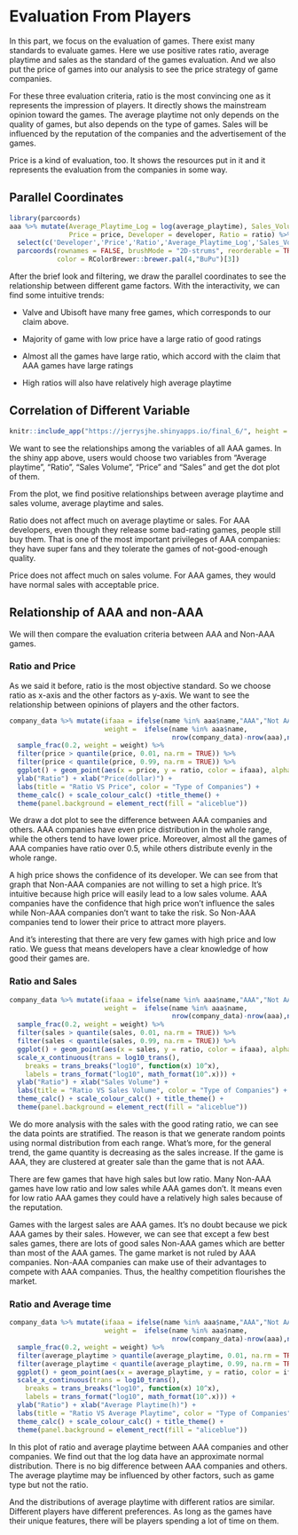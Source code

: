 # Evaluation From Players

In this part, we focus on the evaluation of games. There exist many standards to evaluate games. Here we use positive rates ratio, average playtime and sales as the standard of the games evaluation. And we also put the price of games into our analysis to see the price strategy of game companies.

For these three evaluation criteria, ratio is the most convincing one as it represents the impression of players. It directly shows the mainstream opinion toward the games. The average playtime not only depends on the quality of games, but also depends on the type of games. Sales will be influenced by the reputation of the companies and the advertisement of the games.

Price is a kind of evaluation, too. It shows the resources put in it and it represents the evaluation from the companies in some way.

## Parallel Coordinates

```r
library(parcoords)
aaa %>% mutate(Average_Playtime_Log = log(average_playtime), Sales_Volume_Log = log(sales),
               Price = price, Developer = developer, Ratio = ratio) %>%
  select(c('Developer','Price','Ratio','Average_Playtime_Log','Sales_Volume_Log')) %>% 
  parcoords(rownames = FALSE, brushMode = "2D-strums", reorderable = TRUE,
            color = RColorBrewer::brewer.pal(4,"BuPu")[3])
```

After the brief look and filtering, we draw the parallel coordinates to see the relationship between different game factors. With the interactivity, we can find some intuitive trends:

- Valve and Ubisoft have many free games, which corresponds to our claim above.

- Majority of game with low price have a large ratio of good ratings

- Almost all the games have large ratio, which accord with the claim that AAA games have large ratings

- High ratios will also have relatively high average playtime


## Correlation of Different Variable

```r
knitr::include_app("https://jerrysjhe.shinyapps.io/final_6/", height = "600px")
```

We want to see the relationships among the variables of all AAA games. In the shiny app above, users would choose two variables from  "Average playtime", "Ratio", "Sales Volume", "Price" and "Sales" and get the dot plot of them.

From the plot, we find positive relationships between average playtime and sales volume, average playtime and sales.

Ratio does not affect much on average playtime or sales. For AAA developers, even though they release some bad-rating games, people still buy them. That is one of the most important privileges of AAA companies: they have super fans and they tolerate the games of not-good-enough quality.

Price does not affect much on sales volume. For AAA games, they would have normal sales with acceptable price.


## Relationship of AAA and non-AAA

We will then compare the evaluation criteria between AAA and Non-AAA games.

### Ratio and Price

As we said it before, ratio is the most objective standard. So we choose ratio as x-axis and the other factors as y-axis. We want to see the relationship between opinions of players and the other factors.

```r
company_data %>% mutate(ifaaa = ifelse(name %in% aaa$name,"AAA","Not AAA"), 
                        weight =  ifelse(name %in% aaa$name,
                                         nrow(company_data)-nrow(aaa),nrow(aaa))) %>% 
  sample_frac(0.2, weight = weight) %>%
  filter(price > quantile(price, 0.01, na.rm = TRUE)) %>%
  filter(price < quantile(price, 0.99, na.rm = TRUE)) %>%
  ggplot() + geom_point(aes(x = price, y = ratio, color = ifaaa), alpha = 0.5) + coord_flip() +
  ylab("Ratio") + xlab("Price(dollar)") + 
  labs(title = "Ratio VS Price", color = "Type of Companies") + 
  theme_calc() + scale_colour_calc() +title_theme() +
  theme(panel.background = element_rect(fill = "aliceblue"))
```

We draw a dot plot to see the difference between AAA companies and others. AAA companies have even price distribution in the whole range, while the others tend to have lower price. Moreover, almost all the games of AAA companies have ratio over 0.5, while others distribute evenly in the whole range.

A high price shows the confidence of its developer. We can see from that graph that Non-AAA companies are not willing to set a high price. It’s intuitive because high price will easily lead to a low sales volume. AAA companies have the confidence that high price won’t influence the sales while Non-AAA companies don’t want to take the risk. So Non-AAA companies tend to lower their price to attract more players.

And it’s interesting that there are very few games with high price and low ratio. We guess that means developers have a clear knowledge of how good their games are.


### Ratio and Sales

```r
company_data %>% mutate(ifaaa = ifelse(name %in% aaa$name,"AAA","Not AAA"), 
                        weight =  ifelse(name %in% aaa$name,
                                         nrow(company_data)-nrow(aaa),nrow(aaa))) %>% 
  sample_frac(0.2, weight = weight) %>%
  filter(sales > quantile(sales, 0.01, na.rm = TRUE)) %>%
  filter(sales < quantile(sales, 0.99, na.rm = TRUE)) %>%
  ggplot() + geom_point(aes(x = sales, y = ratio, color = ifaaa), alpha = 0.5) + 
  scale_x_continuous(trans = log10_trans(),
    breaks = trans_breaks("log10", function(x) 10^x),
    labels = trans_format("log10", math_format(10^.x))) +
  ylab("Ratio") + xlab("Sales Volume") + 
  labs(title = "Ratio VS Sales Volume", color = "Type of Companies") + coord_flip() +
  theme_calc() + scale_colour_calc() + title_theme() +
  theme(panel.background = element_rect(fill = "aliceblue"))
```

We do more analysis with the sales with the good rating ratio, we can see the data points are stratified. The reason is that we generate random points using normal distribution from each range. What’s more, for the general trend, the game quantity is decreasing as the sales increase. If the game is AAA, they are clustered at greater sale than the game that is not AAA.

There are few games that have high sales but low ratio. Many Non-AAA games have low ratio and low sales while AAA games don’t. It means even for low ratio AAA games they could have a relatively high sales because of the reputation.

Games with the largest sales are AAA games. It’s no doubt because we pick AAA games by their sales. However, we can see that except a few best sales games, there are lots of good sales Non-AAA games which are better than most of the AAA games. The game market is not ruled by AAA companies. Non-AAA companies can make use of their advantages to compete with AAA companies. Thus, the healthy competition flourishes the market.

### Ratio and Average time

```r
company_data %>% mutate(ifaaa = ifelse(name %in% aaa$name,"AAA","Not AAA"), 
                        weight =  ifelse(name %in% aaa$name,
                                         nrow(company_data)-nrow(aaa),nrow(aaa))) %>% 
  sample_frac(0.2, weight = weight) %>%
  filter(average_playtime > quantile(average_playtime, 0.01, na.rm = TRUE)) %>%
  filter(average_playtime < quantile(average_playtime, 0.99, na.rm = TRUE)) %>%
  ggplot() + geom_point(aes(x = average_playtime, y = ratio, color = ifaaa), alpha = 0.5) + coord_flip() +
  scale_x_continuous(trans = log10_trans(),
    breaks = trans_breaks("log10", function(x) 10^x),
    labels = trans_format("log10", math_format(10^.x))) +
  ylab("Ratio") + xlab("Average Playtime(h)") + 
  labs(title = "Ratio VS Average Playtime", color = "Type of Companies") + coord_flip() +
  theme_calc() + scale_colour_calc() + title_theme() +
  theme(panel.background = element_rect(fill = "aliceblue"))
```

In this plot of ratio and average playtime between AAA companies and other companies. We find out that the log data have an approximate normal distribution. There is no big difference between AAA companies and others. The average playtime may be influenced by other factors, such as game type but not the ratio.

And the distributions of average playtime with different ratios are similar. Different players have different preferences. As long as the games have their unique features, there will be players spending a lot of time on them.